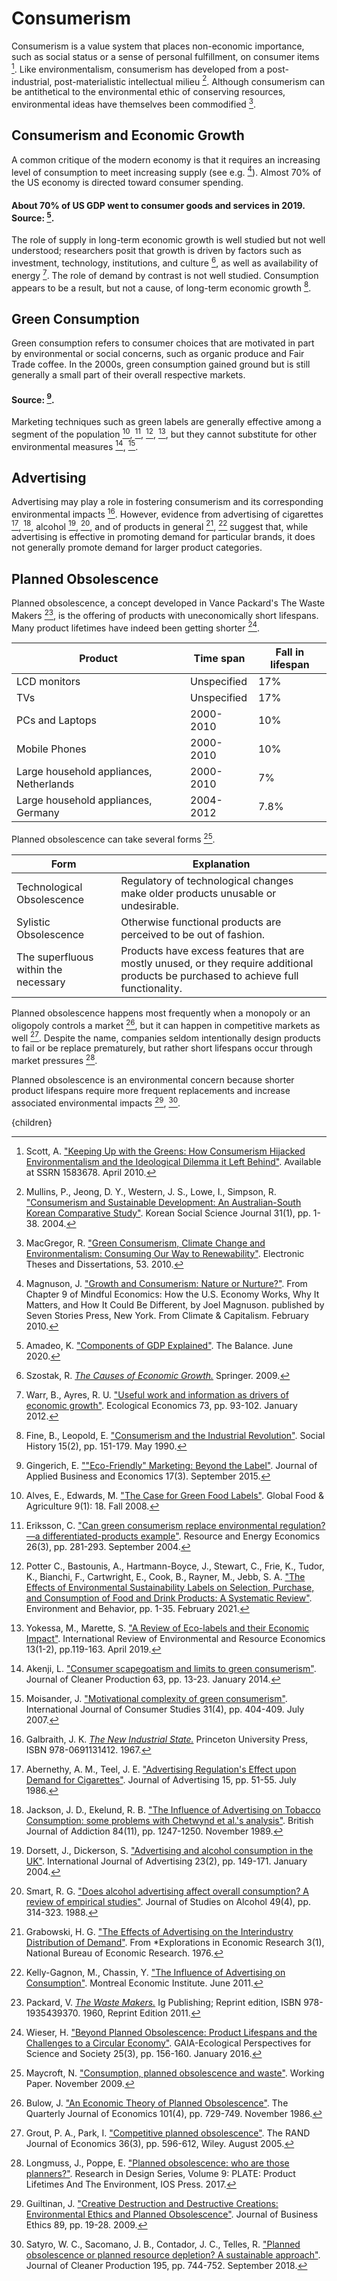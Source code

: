 


# Consumerism

Consumerism is a value system that places non-economic importance, such as social status or a sense of personal fulfillment, on consumer items [^25]. Like environmentalism, consumerism has developed from a post-industrial, post-materialistic intellectual milieu [^21]. Although consumerism can be antithetical to the environmental ethic of conserving resources, environmental ideas have themselves been commodified [^17].

## Consumerism and Economic Growth
A common critique of the modern economy is that it requires an increasing level of consumption to meet increasing supply (see e.g. [^18]). Almost 70% of the US economy is directed toward consumer spending.

#### About 70% of US GDP went to consumer goods and services in 2019. Source: [^4].

The role of supply in long-term economic growth is well studied but not well understood; researchers posit that growth is driven by factors such as investment, technology, institutions, and culture [^27], as well as availability of energy [^28]. The role of demand by contrast is not well studied. Consumption appears to be a result, but not a cause, of long-term economic growth [^8].

## Green Consumption
Green consumption refers to consumer choices that are motivated in part by environmental or social concerns, such as organic produce and Fair Trade coffee. In the 2000s, green consumption gained ground but is still generally a small part of their overall respective markets.

#### Source: [^10].

Marketing techniques such as green labels are generally effective among a segment of the population [^3], [^7], [^23], [^30], but they cannot substitute for other environmental measures [^2], [^20].

## Advertising
Advertising may play a role in fostering consumerism and its corresponding environmental impacts [^9]. However, evidence from advertising of cigarettes [^1], [^14], alcohol [^6], [^26], and of products in general [^11], [^15] suggest that, while advertising is effective in promoting demand for particular brands, it does not generally promote demand for larger product categories.

## Planned Obsolescence
Planned obsolescence, a concept developed in Vance Packard's The Waste Makers [^22], is the offering of products with uneconomically short lifespans. Many product lifetimes have indeed been getting shorter [^29].

<div className="table-wrapper">

| Product | 	Time span	 | Fall in lifespan |
| --- | --- | --- |
| LCD monitors | Unspecified | 17% |
| TVs | Unspecified | 17% |
| PCs and Laptops | 2000-2010 | 10% |
| Mobile Phones | 2000-2010 | 10% |
| Large household appliances, Netherlands | 2000-2010 | 7% |
| Large household appliances, Germany | 2004-2012 | 7.8% |

</div>

Planned obsolescence can take several forms [^19].

<div className="table-wrapper">

| Form | Explanation |
| --- | --- |
| Technological Obsolescence | Regulatory of technological changes make older products unusable or undesirable. |
| Sylistic Obsolescence | Otherwise functional products are perceived to be out of fashion. |
| The superfluous within the necessary | Products have excess features that are mostly unused, or they require additional products be purchased to achieve full functionality. |

</div>

Planned obsolescence happens most frequently when a monopoly or an oligopoly controls a market [^5], but it can happen in competitive markets as well [^12]. Despite the name, companies seldom intentionally design products to fail or be replace prematurely, but rather short lifespans occur through market pressures [^16].

Planned obsolescence is an environmental concern because shorter product lifespans require more frequent replacements and increase associated environmental impacts [^13], [^24].

[^1]: Abernethy, A. M., Teel, J. E. ["Advertising Regulation's Effect upon Demand for Cigarettes"](https://www.tandfonline.com/doi/abs/10.1080/00913367.1986.10673038). Journal of Advertising 15, pp. 51-55. July 1986.

[^2]: Akenji, L. ["Consumer scapegoatism and limits to green consumerism"](https://www.sciencedirect.com/science/article/abs/pii/S0959652613003405). Journal of Cleaner Production 63, pp. 13-23. January 2014.

[^3]: Alves, E., Edwards, M. ["The Case for Green Food Labels"](https://digitalcommons.wcl.american.edu/sdlp/vol9/iss1/18/). Global Food & Agriculture 9(1): 18. Fall 2008.

[^4]: Amadeo, K. ["Components of GDP Explained"](https://www.thebalance.com/components-of-gdp-explanation-formula-and-chart-3306015). The Balance. June 2020.

[^5]: Bulow, J. ["An Economic Theory of Planned Obsolescence"](https://academic.oup.com/qje/article-abstract/101/4/729/1840176). The Quarterly Journal of Economics 101(4), pp. 729-749. November 1986.

[^6]: Dorsett, J., Dickerson, S. ["Advertising and alcohol consumption in the UK"](https://www.tandfonline.com/doi/abs/10.1080/02650487.2004.11072878). International Journal of Advertising 23(2), pp. 149-171. January 2004.

[^7]: Eriksson, C. ["Can green consumerism replace environmental regulation?—a differentiated-products example"](https://www.sciencedirect.com/science/article/abs/pii/S0928765503000666). Resource and Energy Economics 26(3), pp. 281-293. September 2004.

[^8]: Fine, B., Leopold, E. ["Consumerism and the Industrial Revolution"](https://www.researchgate.net/publication/240530753_Consumerism_and_the_Industrial_Revolution). Social History 15(2), pp. 151-179. May 1990.

[^9]: Galbraith, J. K. [*The New Industrial State.*](https://www.amazon.com/Industrial-Madison-Library-American-Politics/dp/0691131414) Princeton University Press, ISBN 978-0691131412. 1967.

[^10]: Gingerich, E. [""Eco-Friendly" Marketing: Beyond the Label"](https://scholar.valpo.edu/cba_fac_pub/15/). Journal of Applied Business and Economics 17(3). September 2015.

[^11]: Grabowski, H. G. ["The Effects of Advertising on the Interindustry Distribution of Demand"](https://www.nber.org/system/files/chapters/c9078/c9078.pdf). From *Explorations in Economic Research 3(1), National Bureau of Economic Research. 1976.

[^12]: Grout, P. A., Park, I. ["Competitive planned obsolescence"](https://www.jstor.org/stable/4135231). The RAND Journal of Economics 36(3), pp. 596-612, Wiley. August 2005.

[^13]: Guiltinan, J. ["Creative Destruction and Destructive Creations: Environmental Ethics and Planned Obsolescence"](https://link.springer.com/article/10.1007/s10551-008-9907-9). Journal of Business Ethics 89, pp. 19-28. 2009.

[^14]: Jackson, J. D., Ekelund, R. B. ["The Influence of Advertising on Tobacco Consumption: some problems with Chetwynd et al.'s analysis"](https://onlinelibrary.wiley.com/doi/abs/10.1111/j.1360-0443.1989.tb00719.x). British Journal of Addiction 84(11), pp. 1247-1250. November 1989.

[^15]: Kelly-Gagnon, M., Chassin, Y. ["The Influence of Advertising on Consumption"](https://www.iedm.org/files/note0611_en.pdf). Montreal Economic Institute. June 2011.

[^16]: Longmuss, J., Poppe, E. ["Planned obsolescence: who are those planners?"](https://ebooks.iospress.nl/volumearticle/47873). Research in Design Series, Volume 9: PLATE: Product Lifetimes And The Environment, IOS Press. 2017.

[^17]: MacGregor, R. ["Green Consumerism, Climate Change and Environmentalism: Consuming Our Way to Renewability"](https://scholar.uwindsor.ca/cgi/viewcontent.cgi?article=1052&context=etd). Electronic Theses and Dissertations, 53. 2010.

[^18]: Magnuson, J. ["Growth and Consumerism: Nature or Nurture?"](https://climateandcapitalism.com/2010/02/24/growth-and-consumerism-nature-or-nurture/). From Chapter 9 of Mindful Economics: How the U.S. Economy Works, Why It Matters, and How It Could Be Different, by Joel Magnuson. published by Seven Stories Press, New York. From Climate & Capitalism. February 2010.

[^19]: Maycroft, N. ["Consumption, planned obsolescence and waste"](http://eprints.lincoln.ac.uk/id/eprint/2062/). Working Paper. November 2009.

[^20]: Moisander, J. ["Motivational complexity of green consumerism"](https://onlinelibrary.wiley.com/doi/abs/10.1111/j.1470-6431.2007.00586.x). International Journal of Consumer Studies 31(4), pp. 404-409. July 2007.

[^21]: Mullins, P., Jeong, D. Y., Western, J. S., Lowe, I., Simpson, R. ["Consumerism and Sustainable Development: An Australian-South Korean Comparative Study"](http://journal.kci.go.kr/kssj/archive/articleView?artiId=ART001140275). Korean Social Science Journal 31(1), pp. 1-38. 2004.

[^22]: Packard, V. [*The Waste Makers.*](https://www.amazon.com/Waste-Makers-Vance-Packard/dp/1935439375) Ig Publishing; Reprint edition, ISBN 978-1935439370. 1960, Reprint Edition 2011.

[^23]: Potter C., Bastounis, A., Hartmann-Boyce, J., Stewart, C., Frie, K., Tudor, K., Bianchi, F., Cartwright, E., Cook, B., Rayner, M., Jebb, S. A. ["The Effects of Environmental Sustainability Labels on Selection, Purchase, and Consumption of Food and Drink Products: A Systematic Review"](https://journals.sagepub.com/doi/full/10.1177/0013916521995473). Environment and Behavior, pp. 1-35. February 2021.

[^24]: Satyro, W. C., Sacomano, J. B., Contador, J. C., Telles, R. ["Planned obsolescence or planned resource depletion? A sustainable approach"](https://www.sciencedirect.com/science/article/abs/pii/S0959652618315695). Journal of Cleaner Production 195, pp. 744-752. September 2018.

[^25]: Scott, A. ["Keeping Up with the Greens: How Consumerism Hijacked Environmentalism and the Ideological Dilemma it Left Behind"](https://papers.ssrn.com/sol3/papers.cfm?abstract_id=1583678). Available at SSRN 1583678. April 2010.

[^26]: Smart, R. G. ["Does alcohol advertising affect overall consumption? A review of empirical studies"](https://www.jsad.com/doi/abs/10.15288/jsa.1988.49.314). Journal of Studies on Alcohol 49(4), pp. 314-323. 1988.

[^27]: Szostak, R. [*The Causes of Economic Growth.*](https://link.springer.com/book/10.1007%2F978-3-540-92282-7) Springer. 2009.

[^28]: Warr, B., Ayres, R. U. ["Useful work and information as drivers of economic growth"](https://www.sciencedirect.com/science/article/abs/pii/S0921800911003685). Ecological Economics 73, pp. 93-102. January 2012.

[^29]: Wieser, H. ["Beyond Planned Obsolescence: Product Lifespans and the Challenges to a Circular Economy"](https://www.ingentaconnect.com/content/oekom/gaia/2016/00000025/00000003/art00006). GAIA-Ecological Perspectives for Science and Society 25(3), pp. 156-160. January 2016.

[^30]: Yokessa, M., Marette, S. ["A Review of Eco-labels and their Economic Impact"](https://www.researchgate.net/publication/332686417_A_Review_of_Eco-labels_and_their_Economic_Impact). International Review of Environmental and Resource Economics 13(1-2), pp.119-163. April 2019.

  <Article 
    focusAreaUrl={focusAreaUrl} 
    hierarchy={hierarchy} 
    site={site}
  >
    {children}
  </Article>
